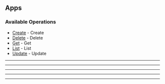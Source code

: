 
## Apps

### Available Operations

* [Create](//apps/create) - Create
* [Delete](//apps/delete) - Delete
* [Get](//apps/get) - Get
* [List](//apps/list) - List
* [Update](//apps/update) - Update

---
<Create />

---
<Delete />

---
<Get />

---
<List />

---
<Update />
